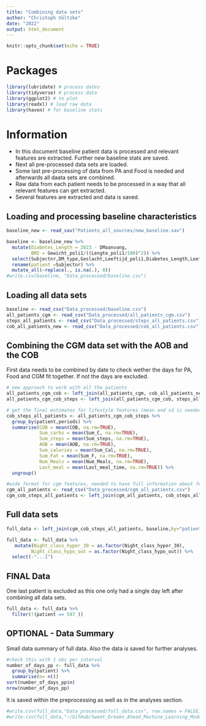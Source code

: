 ```yaml
---
title: "Combining data sets"
author: "Christoph Völtzke"
date: "2022"
output: html_document
---
```


```r
knitr::opts_chunk$set(echo = TRUE)
```

# Packages
```r
library(lubridate) # process dates
library(tidyverse) # process data
library(ggplot2) # to plot
library(readxl) # load raw data
library(haven) # for baseline stats
```

# Information
- In this document baseline patient data is processed and relevant features are extracted. Further new baseline stats are saved.
- Next all pre-processed data sets are loaded.
- Some last pre-processing of data from PA and Food is needed and afterwards all daata sets are combined.
- Raw data from each patient needs to be processed in a way that all relevant features can get extracted.
- Several features are extracted and data is saved.

## Loading and processing baseline characteristics
```r
baseline_new <- read_sav("Patients_all_sources/new_baseline.sav")

baseline <- baseline_new %>%
  mutate(Diabetes_Length = 2023 - DMaanvang,
         BMI = Gewicht_poli1/((Lengte_poli1/100)^2)) %>%
  select(Subjectnr,DM_type,Geslacht,Leeftijd_poli1,Diabetes_Length,Leeftijd_aanvangDM2,Lengte_poli1,Gewicht_poli1,BMI,SerumHbA1c_1,insulin_bin,atcA10AE,dosA10AE,atcA10AB,dosA10AB,atcA10AD,dosA10AD,atcA10BB,dosA10BB,atcA10AC,dosA10AC) %>%
  rename(patient =Subjectnr) %>%
  mutate_all(~replace(., is.na(.), 0))
#write.csv(baseline, "Data_processed/baseline.csv")
```

## Loading all data sets
```r
baseline <- read_csv("Data_processed/baseline.csv")
all_patients_cgm <- read_csv("Data_processed/all_patients_cgm.csv")
steps_all_patients <- read_csv("Data_processed/steps_all_patients.csv")
cob_all_patients_new <- read_csv("Data_processed/cob_all_patients.csv")
```

## Combining the CGM data set with the AOB and the COB
First data needs to be combined by date to check wether the days for PA, Food and CGM fit together. If not the days are excluded.
```r
# new approach to work with all the patients
all_patients_cgm_cob <- left_join(all_patients_cgm, cob_all_patients_new,by=c("patient","date"))
all_patients_cgm_cob_steps <- left_join(all_patients_cgm_cob, steps_all_patients,by=c("patient","date"))
```

```r
# get the final estimates for lifestyle features (mean and sd is needed as otherwise there is no information about the periods.)
cob_steps_all_patients <- all_patients_cgm_cob_steps %>%
  group_by(patient,periods) %>%
  summarise(COB = mean(COB, na.rm=TRUE),
            Sum_carbs = mean(Sum_C, na.rm=TRUE),
            Sum_steps = mean(Sum_steps, na.rm=TRUE),
            AOB = mean(AOB, na.rm=TRUE),
            Sum_calories = mean(Sum_Cal, na.rm=TRUE),
            Sum_Fat = mean(Sum_F, na.rm=TRUE),
            Num_Meals = mean(Num_Meals, na.rm=TRUE),
            Last_meal = mean(Last_meal_time, na.rm=TRUE)) %>%
  ungroup()
```
```r
#wide format for cgm features, needed to have full information about features
cgm_all_patients <- read_csv("Data_processed/cgm_all_patients.csv")
cgm_cob_steps_all_patients <- left_join(cgm_all_patients, cob_steps_all_patients,by=c("patient","periods"))
```

## Full data sets
```r
full_data <- left_join(cgm_cob_steps_all_patients, baseline,by="patient")

full_data <- full_data %>%
   mutate(Night_class_hyper_30 = as.factor(Night_class_hyper_30),
         Night_class_hypo_out = as.factor(Night_class_hypo_out)) %>%
  select(-"...1")
```

## FINAL Data
One last patient is excluded as this one only had a single day left after combining all data sets.
```r
full_data <- full_data %>%
  filter(!(patient == 597 ))
```

## OPTIONAL - Data Summary
Small data summary of full data. Also the data is saved for further analyses.
```r
#check this with 1 obs per interval
number_of_days_pp <- full_data %>%
  group_by(patient) %>%
  summarise(n= n())
sort(number_of_days_pp$n)
nrow(number_of_days_pp)
```
It is saved within the preprocessing as well as in the analyses section.
```r
#write.csv(full_data,"Data_processed/full_data.csv", row.names = FALSE)
#write.csv(full_data,"~/GitHub/Sweet_Dreams_Ahead_Machine_Learning_Models_for_Nocturnal_Hypoglycemia_Prediction_in_Type_2_Diabetes/Analyses/Data/Full_data/full_data.csv", row.names = FALSE)
```